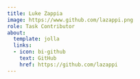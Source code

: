 ```yaml
---
title: Luke Zappia
image: https://www.github.com/lazappi.png
role: Task Contributor
about:
  template: jolla
  links:
  - icon: bi-github
    text: GitHub
    href: https://github.com/lazappi
---
```



